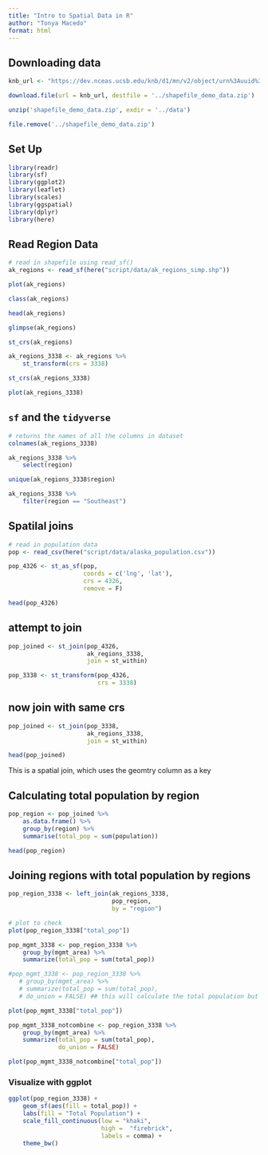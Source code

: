 ```yaml
---
title: "Intro to Spatial Data in R"
author: "Tonya Macedo"
format: html
---
```


## Downloading data

```r
knb_url <- "https://dev.nceas.ucsb.edu/knb/d1/mn/v2/object/urn%3Auuid%3Aaceaecb2-1ce0-4d41-a839-d3607d32bb58"

download.file(url = knb_url, destfile = '../shapefile_demo_data.zip')

unzip('shapefile_demo_data.zip', exdir = '../data')

file.remove('../shapefile_demo_data.zip')
```

## Set Up

```r
library(readr)
library(sf)
library(ggplot2)
library(leaflet)
library(scales)
library(ggspatial)
library(dplyr)
library(here)

```

## Read Region Data

```r
# read in shapefile using read_sf()
ak_regions <- read_sf(here("script/data/ak_regions_simp.shp"))

plot(ak_regions)
```

```r
class(ak_regions)
```
```r
head(ak_regions)

glimpse(ak_regions)

st_crs(ak_regions)
```


```r

ak_regions_3338 <- ak_regions %>%
    st_transform(crs = 3338)

st_crs(ak_regions_3338)
```


```r

plot(ak_regions_3338)
```

## `sf` and the `tidyverse`

```r
# returns the names of all the columns in dataset
colnames(ak_regions_3338)
```
```r
ak_regions_3338 %>%
    select(region)
```

```r
unique(ak_regions_3338$region)
```

```r
ak_regions_3338 %>%
    filter(region == "Southeast")
```

## Spatilal joins

```r
# read in population data
pop <- read_csv(here("script/data/alaska_population.csv"))
```
```r
pop_4326 <- st_as_sf(pop,
                     coords = c('lng', 'lat'),
                     crs = 4326,
                     remove = F)

head(pop_4326)
```


## attempt to join

```r
pop_joined <- st_join(pop_4326, 
                      ak_regions_3338, 
                      join = st_within)
```

```r
pop_3338 <- st_transform(pop_4326, 
                         crs = 3338)
```

## now join with same crs
```r
pop_joined <- st_join(pop_3338, 
                      ak_regions_3338, 
                      join = st_within)

head(pop_joined)
```
This is a spatial join, which uses the geomtry column as a key

## Calculating total population by region

```r
pop_region <- pop_joined %>%
    as.data.frame() %>%
    group_by(region) %>%
    summarise(total_pop = sum(population))

head(pop_region)
```

## Joining regions with total population by regions

```r
pop_region_3338 <- left_join(ak_regions_3338, 
                             pop_region, 
                             by = "region")

# plot to check
plot(pop_region_3338["total_pop"])
```

```r
pop_mgmt_3338 <- pop_region_3338 %>%
    group_by(mgmt_area) %>%
    summarize(total_pop = sum(total_pop))

#pop_mgmt_3338 <- pop_region_3338 %>%
   # group_by(mgmt_area) %>%
   # summarize(total_pop = sum(total_pop), 
   # do_union = FALSE) ## this will calculate the total population but not combine the polygons

plot(pop_mgmt_3338["total_pop"])
```


```r
pop_mgmt_3338_notcombine <- pop_region_3338 %>%
    group_by(mgmt_area) %>%
    summarize(total_pop = sum(total_pop), 
              do_union = FALSE)

plot(pop_mgmt_3338_notcombine["total_pop"])

```

### Visualize with ggplot

```r
ggplot(pop_region_3338) +
    geom_sf(aes(fill = total_pop)) +
    labs(fill = "Total Population") +
    scale_fill_continuous(low = "khaki",
                          high =  "firebrick",
                          labels = comma) +
    theme_bw()
```



